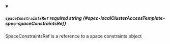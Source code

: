 
<details className="config-field" data-expandable="false" open>
<summary>

##### `spaceConstraintsRef` <span className="config-field-required" data-required="false">required</span> <span className="config-field-type">string</span> <span className="config-field-default"></span> <span className="config-field-enum"></span> {#spec-localClusterAccessTemplate-spec-spaceConstraintsRef}

SpaceConstraintsRef is a reference to a space constraints object

</summary>



</details>
